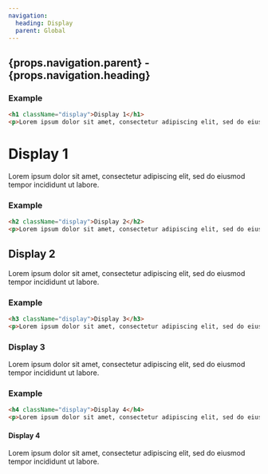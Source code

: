 ```yaml
---
navigation:
  heading: Display
  parent: Global
---
```


## {props.navigation.parent} - {props.navigation.heading}
### Example
```html
<h1 className="display">Display 1</h1>
<p>Lorem ipsum dolor sit amet, consectetur adipiscing elit, sed do eiusmod tempor incididunt ut labore.</p>
```
<h1 className="display">Display 1</h1>
<p>Lorem ipsum dolor sit amet, consectetur adipiscing elit, sed do eiusmod tempor incididunt ut labore.</p>

### Example
```html
<h2 className="display">Display 2</h2>
<p>Lorem ipsum dolor sit amet, consectetur adipiscing elit, sed do eiusmod tempor incididunt ut labore.</p>
```
<h2 className="display">Display 2</h2>
<p>Lorem ipsum dolor sit amet, consectetur adipiscing elit, sed do eiusmod tempor incididunt ut labore.</p>

### Example
```html
<h3 className="display">Display 3</h3>
<p>Lorem ipsum dolor sit amet, consectetur adipiscing elit, sed do eiusmod tempor incididunt ut labore.</p>
```
<h3 className="display">Display 3</h3>
<p>Lorem ipsum dolor sit amet, consectetur adipiscing elit, sed do eiusmod tempor incididunt ut labore.</p>

### Example
```html
<h4 className="display">Display 4</h4>
<p>Lorem ipsum dolor sit amet, consectetur adipiscing elit, sed do eiusmod tempor incididunt ut labore.</p>
```
<h4 className="display">Display 4</h4>
<p>Lorem ipsum dolor sit amet, consectetur adipiscing elit, sed do eiusmod tempor incididunt ut labore.</p>
